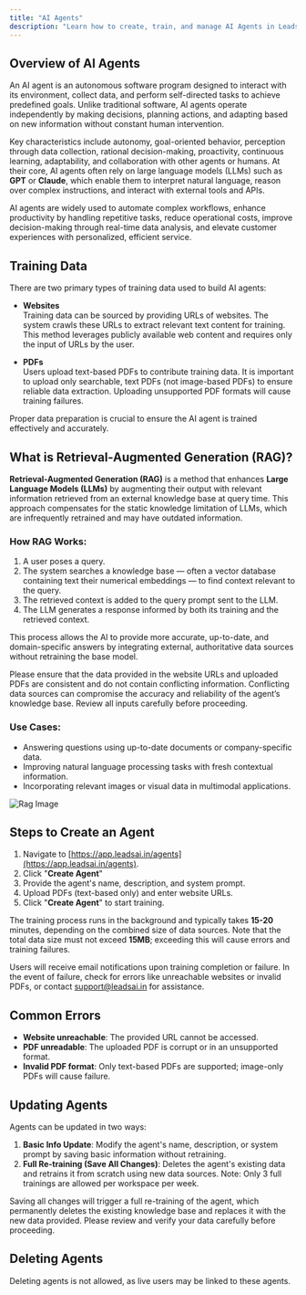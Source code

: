 ```yaml
---
title: "AI Agents"
description: "Learn how to create, train, and manage AI Agents in Leads AI. This guide covers agent fundamentals, supported training data types, Retrieval-Augmented Generation (RAG), step-by-step creation, common errors, and best practices for updating agents."
---
```



## Overview of AI Agents

An AI agent is an autonomous software program designed to interact with its environment, collect data, and perform self-directed tasks to achieve predefined goals. Unlike traditional software, AI agents operate independently by making decisions, planning actions, and adapting based on new information without constant human intervention. 

Key characteristics include autonomy, goal-oriented behavior, perception through data collection, rational decision-making, proactivity, continuous learning, adaptability, and collaboration with other agents or humans. At their core, AI agents often rely on large language models (LLMs) such as **GPT** or **Claude**, which enable them to interpret natural language, reason over complex instructions, and interact with external tools and APIs.

AI agents are widely used to automate complex workflows, enhance productivity by handling repetitive tasks, reduce operational costs, improve decision-making through real-time data analysis, and elevate customer experiences with personalized, efficient service.

## Training Data

There are two primary types of training data used to build AI agents:

- **Websites**  
  Training data can be sourced by providing URLs of websites. The system crawls these URLs to extract relevant text content for training. This method leverages publicly available web content and requires only the input of URLs by the user.

- **PDFs**  
  Users upload text-based PDFs to contribute training data. It is important to upload only searchable, text PDFs (not image-based PDFs) to ensure reliable data extraction. Uploading unsupported PDF formats will cause training failures.

<Note>Proper data preparation is crucial to ensure the AI agent is trained effectively and accurately.</Note>

## What is Retrieval-Augmented Generation (RAG)?

**Retrieval-Augmented Generation (RAG)** is a method that enhances **Large Language Models (LLMs)** by augmenting their output with relevant information retrieved from an external knowledge base at query time. This approach compensates for the static knowledge limitation of LLMs, which are infrequently retrained and may have outdated information.

### How RAG Works:
1. A user poses a query.
2. The system searches a knowledge base — often a vector database containing text their numerical embeddings — to find context relevant to the query.
3. The retrieved context is added to the query prompt sent to the LLM.
4. The LLM generates a response informed by both its training and the retrieved context.

This process allows the AI to provide more accurate, up-to-date, and domain-specific answers by integrating external, authoritative data sources without retraining the base model.


<Warning>
Please ensure that the data provided in the website URLs and uploaded PDFs are consistent and do not contain conflicting information. Conflicting data sources can compromise the accuracy and reliability of the agent’s knowledge base. Review all inputs carefully before proceeding.
</Warning>


### Use Cases:
- Answering questions using up-to-date documents or company-specific data.
- Improving natural language processing tasks with fresh contextual information.
- Incorporating relevant images or visual data in multimodal applications.

![Rag Image](https://images.contentstack.io/v3/assets/bltefdd0b53724fa2ce/blt1496b19e4c6f9e66/66ba412a46b3f4241b969f48/rag-in-action.jpeg)


## Steps to Create an Agent

1. Navigate to [https://app.leadsai.in/agents](https://app.leadsai.in/agents).
2. Click "**Create Agent**"
3. Provide the agent's name, description, and system prompt.
4. Upload PDFs (text-based only) and enter website URLs.
5. Click "**Create Agent**" to start training.

The training process runs in the background and typically takes **15-20** minutes, depending on the combined size of data sources. Note that the total data size must not exceed **15MB**; exceeding this will cause errors and training failures.

Users will receive email notifications upon training completion or failure. In the event of failure, check for errors like unreachable websites or invalid PDFs, or contact support@leadsai.in for assistance.

## Common Errors

- **Website unreachable**: The provided URL cannot be accessed.
- **PDF unreadable**: The uploaded PDF is corrupt or in an unsupported format.
- **Invalid PDF format**: Only text-based PDFs are supported; image-only PDFs will cause failure.

## Updating Agents

Agents can be updated in two ways:

1. **Basic Info Update**: Modify the agent's name, description, or system prompt by saving basic information without retraining.
2. **Full Re-training (Save All Changes)**: Deletes the agent's existing data and retrains it from scratch using new data sources. Note: Only 3 full trainings are allowed per workspace per week.

<Warning>Saving all changes will trigger a full re-training of the agent, which permanently deletes the existing knowledge base and replaces it with the new data provided. Please review and verify your data carefully before proceeding.</Warning>



## Deleting Agents

<Danger>
Deleting agents is not allowed, as live users may be linked to these agents.
</Danger>
